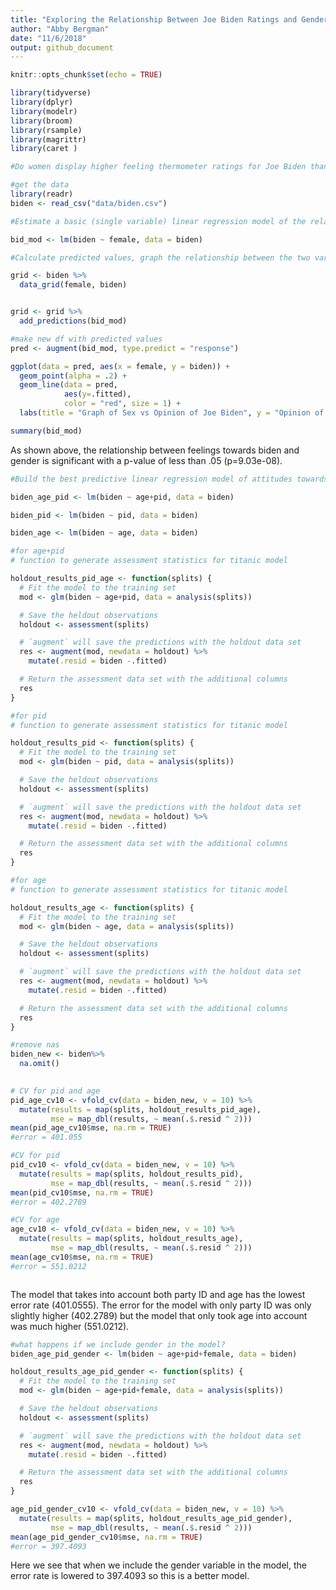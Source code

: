 ```yaml
---
title: "Exploring the Relationship Between Joe Biden Ratings and Gender"
author: "Abby Bergman"
date: "11/6/2018"
output: github_document
---
```


```r
knitr::opts_chunk$set(echo = TRUE)

library(tidyverse)
library(dplyr)
library(modelr)
library(broom)
library(rsample)
library(magrittr)
library(caret )
```

```r
#Do women display higher feeling thermometer ratings for Joe Biden than men?

#get the data
library(readr)
biden <- read_csv("data/biden.csv")
```

```r
#Estimate a basic (single variable) linear regression model of the relationship between gender and feelings towards Joe Biden.

bid_mod <- lm(biden ~ female, data = biden)
```

```r
#Calculate predicted values, graph the relationship between the two variables using the predicted values, and determine whether there appears to be a significant relationship.

grid <- biden %>% 
  data_grid(female, biden) 


grid <- grid %>% 
  add_predictions(bid_mod)

#make new df with predicted values
pred <- augment(bid_mod, type.predict = "response")

ggplot(data = pred, aes(x = female, y = biden)) +
  geom_point(alpha = .2) +
  geom_line(data = pred, 
            aes(y=.fitted), 
            color = "red", size = 1) +
  labs(title = "Graph of Sex vs Opinion of Joe Biden", y = "Opinion of Biden", x = "Gender") + scale_x_discrete(limits = c("0", "1"), labels = c("Men", "Women"))

summary(bid_mod)
```
As shown above, the relationship between feelings towards biden and gender is significant with a p-value of less than .05 (p=9.03e-08). 


```r
#Build the best predictive linear regression model of attitudes towards Joe Biden given the variables you have available. In this context, “best” is defined as the model with the lowest MSE. Compare at least three different model formulations (aka different combinations of variables). Use 10-fold cross-validation to avoid a biased estimate of MSE.

biden_age_pid <- lm(biden ~ age+pid, data = biden)

biden_pid <- lm(biden ~ pid, data = biden)

biden_age <- lm(biden ~ age, data = biden)

#for age+pid 
# function to generate assessment statistics for titanic model

holdout_results_pid_age <- function(splits) {
  # Fit the model to the training set
  mod <- glm(biden ~ age+pid, data = analysis(splits))

  # Save the heldout observations
  holdout <- assessment(splits)

  # `augment` will save the predictions with the holdout data set
  res <- augment(mod, newdata = holdout) %>% 
    mutate(.resid = biden -.fitted)

  # Return the assessment data set with the additional columns
  res
}

#for pid
# function to generate assessment statistics for titanic model

holdout_results_pid <- function(splits) {
  # Fit the model to the training set
  mod <- glm(biden ~ pid, data = analysis(splits))

  # Save the heldout observations
  holdout <- assessment(splits)

  # `augment` will save the predictions with the holdout data set
  res <- augment(mod, newdata = holdout) %>% 
    mutate(.resid = biden -.fitted)

  # Return the assessment data set with the additional columns
  res
}

#for age
# function to generate assessment statistics for titanic model

holdout_results_age <- function(splits) {
  # Fit the model to the training set
  mod <- glm(biden ~ age, data = analysis(splits))

  # Save the heldout observations
  holdout <- assessment(splits)

  # `augment` will save the predictions with the holdout data set
  res <- augment(mod, newdata = holdout) %>% 
    mutate(.resid = biden -.fitted)

  # Return the assessment data set with the additional columns
  res
}

#remove nas
biden_new <- biden%>%
  na.omit()
  

# CV for pid and age
pid_age_cv10 <- vfold_cv(data = biden_new, v = 10) %>%
  mutate(results = map(splits, holdout_results_pid_age),
         mse = map_dbl(results, ~ mean(.$.resid ^ 2)))
mean(pid_age_cv10$mse, na.rm = TRUE)
#error = 401.055

#CV for pid
pid_cv10 <- vfold_cv(data = biden_new, v = 10) %>%
  mutate(results = map(splits, holdout_results_pid),
         mse = map_dbl(results, ~ mean(.$.resid ^ 2)))
mean(pid_cv10$mse, na.rm = TRUE)
#error = 402.2789

#CV for age
age_cv10 <- vfold_cv(data = biden_new, v = 10) %>%
  mutate(results = map(splits, holdout_results_age),
         mse = map_dbl(results, ~ mean(.$.resid ^ 2)))
mean(age_cv10$mse, na.rm = TRUE)
#error = 551.0212



```
The model that takes into account both party ID and age has the lowest error rate (401.0555). The error for the model with only party ID was only slightly higher (402.2789) but the model that only took age into account was much higher (551.0212). 


```r
#what happens if we include gender in the model?
biden_age_pid_gender <- lm(biden ~ age+pid+female, data = biden)

holdout_results_age_pid_gender <- function(splits) {
  # Fit the model to the training set
  mod <- glm(biden ~ age+pid+female, data = analysis(splits))

  # Save the heldout observations
  holdout <- assessment(splits)

  # `augment` will save the predictions with the holdout data set
  res <- augment(mod, newdata = holdout) %>% 
    mutate(.resid = biden -.fitted)

  # Return the assessment data set with the additional columns
  res
}

age_pid_gender_cv10 <- vfold_cv(data = biden_new, v = 10) %>%
  mutate(results = map(splits, holdout_results_age_pid_gender),
         mse = map_dbl(results, ~ mean(.$.resid ^ 2)))
mean(age_pid_gender_cv10$mse, na.rm = TRUE)
#error = 397.4093
```
Here we see that when we include the gender variable in the model, the error rate is lowered to 397.4093 so this is a better model.
